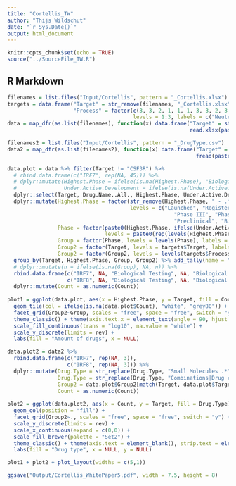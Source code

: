 ```yaml
---
title: "Cortellis_TW"
author: "Thijs Wildschut"
date: "`r Sys.Date()`"
output: html_document
---
```


```r
knitr::opts_chunk$set(echo = TRUE)
source("../SourceFile_TW.R")
```

## R Markdown

```r
filenames = list.files("Input/Cortellis", pattern = "_Cortellis.xlsx")
targets = data.frame("Target" = str_remove(filenames, "_Cortellis.xlsx"),
                     "Process" = factor(c(3, 3, 2, 1, 1, 1, 3, 3, 2, 3, 1, 1, 2, 3), 
                                        levels = 1:3, labels = c("Neutrophil | NETs", "pDC | IFNs", "Mϕ | Inflammasome")))
data = map_dfr(as.list(filenames), function(x) data.frame("Target" = str_remove(x, "_Cortellis.xlsx"), 
                                                          read.xlsx(paste0("Input/Cortellis/", x), sheetName = "Product List")))

filenames2 = list.files("Input/Cortellis", pattern = "_DrugType.csv")
data2 = map_dfr(as.list(filenames2), function(x) data.frame("Target" = str_remove(x, "_DrugType.csv"), 
                                                            fread(paste0("Input/Cortellis/", x))))

data.plot = data %>% filter(Target != "CSF3R") %>%
  # rbind.data.frame(c("IRF7", rep(NA, 45))) %>%
  # dplyr::mutate(Highest.Phase = ifelse(is.na(Highest.Phase), "Biological Testing", Highest.Phase),
  #               Under.Active.Development = ifelse(is.na(Under.Active.Development), "No", Under.Active.Development)) %>%
  dplyr::select(Target, Drug.Name..All., Highest.Phase, Under.Active.Development) %>%
  dplyr::mutate(Highest.Phase = factor(str_remove(Highest.Phase, " - .*"),
                                       levels = c("Launched", "Registered", "Pre-Registered", "Discontinued", 
                                                     "Phase III", "Phase II/III", "Phase II", "Phase I/II", "Phase I", "IND Filed", "Clinical",
                                                     "Preclinical", "Biological Testing")),
                Phase = factor(paste0(Highest.Phase, ifelse(Under.Active.Development == "Yes", "_Active", "")),
                               levels = paste0(rep(levels(Highest.Phase), each = 2), c("_Active", ""))),
                Group = factor(Phase, levels = levels(Phase), labels = rep(c("Post-clinical", "Clinical", "Preclinical"), c(8, 14, 4))),
                Group2 = factor(Target, levels = targets$Target, labels = targets$Process),
                Group2 = factor(Group2, levels = levels(targets$Process))) %>%
  group_by(Target, Highest.Phase, Group, Group2) %>% add_tally(name = "Count") %>% ungroup %>%
  # dplyr::mutate(n = ifelse(is.na(Group), NA, n)) %>%
  rbind.data.frame(c("IRF7", NA, "Biological Testing", NA, "Biological Testing", "Preclinical", "pDC | IFNs", NA),
                   c("IRF8", NA, "Biological Testing", NA, "Biological Testing", "Preclinical", "pDC | IFNs", NA)) %>%
  dplyr::mutate(Count = as.numeric(Count))
  
plot1 = ggplot(data.plot, aes(x = Highest.Phase, y = Target, fill = Count)) +
  geom_tile(col = ifelse(is.na(data.plot$Count), "white", "grey80")) + geom_text(aes(label = Count), col = "white") +
  facet_grid(Group2~Group, scales = "free", space = "free", switch = "y") +
  theme_classic() + theme(axis.text.x = element_text(angle = 90, hjust = 1, vjust = 0.25), panel.grid = element_blank(), legend.position = "bottom") +
  scale_fill_continuous(trans = "log10", na.value = "white") +
  scale_y_discrete(limits = rev) +
  labs(fill = "Amount of drugs", x = NULL)

data.plot2 = data2 %>%
  rbind.data.frame(c("IRF7", rep(NA, 3)),
                   c("IRF8", rep(NA, 3))) %>%
  dplyr::mutate(Drug.Type = str_replace(Drug.Type, "Small Molecules .*", "Small Molecules"),
                Drug.Type = str_replace(Drug.Type, "Combinations|Drug conjugates|Herbals", "Others"),
                Group2 = data.plot$Group2[match(Target, data.plot$Target)],
                Count = as.numeric(Count))
  
plot2 = ggplot(data.plot2, aes(x = Count, y = Target, fill = Drug.Type)) +
  geom_col(position = "fill") +
  facet_grid(Group2~., scales = "free", space = "free", switch = "y") +
  scale_y_discrete(limits = rev) +
  scale_x_continuous(expand = c(0,0)) +
  scale_fill_brewer(palette = "Set2") +
  theme_classic() + theme(axis.text = element_blank(), strip.text = element_blank(), legend.position = "bottom", legend.direction = "vertical") +
  labs(fill = "Drug type", x = NULL, y = NULL)

plot1 + plot2 + plot_layout(widths = c(5,1))

ggsave("Output/Cortellis_WhitePaper5.pdf", width = 7.5, height = 8)

```
